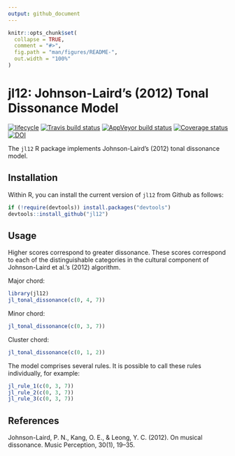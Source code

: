 ```yaml
---
output: github_document
---
```


<!-- README.md is generated from README.Rmd. Please edit that file -->

```r
knitr::opts_chunk$set(
  collapse = TRUE,
  comment = "#>",
  fig.path = "man/figures/README-",
  out.width = "100%"
)
```
# jl12: Johnson-Laird's (2012) Tonal Dissonance Model

[![lifecycle](https://img.shields.io/badge/lifecycle-maturing-blue.svg)](https://www.tidyverse.org/lifecycle/#maturing)
[![Travis build status](https://travis-ci.org/pmcharrison/jl12.svg?branch=master)](https://travis-ci.org/pmcharrison/jl12)
[![AppVeyor build status](https://ci.appveyor.com/api/projects/status/github/pmcharrison/jl12?branch=master&svg=true)](https://ci.appveyor.com/project/pmcharrison/jl12)
[![Coverage status](https://coveralls.io/repos/github/pmcharrison/jl12/badge.svg)](https://coveralls.io/r/pmcharrison/jl12?branch=master)
[![DOI](https://zenodo.org/badge/DOI/10.5281/zenodo.2545756.svg)](https://doi.org/10.5281/zenodo.2545756)

The `jl12` R package implements Johnson-Laird's (2012) tonal dissonance model.

## Installation

Within R, you can install the current version of `jl12` from Github as follows:

``` r
if (!require(devtools)) install.packages("devtools")
devtools::install_github("jl12")
```

## Usage

Higher scores correspond to greater dissonance. 
These scores correspond to each of the distinguishable categories
in the cultural component of Johnson-Laird et al.'s (2012) algorithm.

Major chord:

```r
library(jl12)
jl_tonal_dissonance(c(0, 4, 7))
```

Minor chord:

```r
jl_tonal_dissonance(c(0, 3, 7))
```

Cluster chord:

```r
jl_tonal_dissonance(c(0, 1, 2))
```

The model comprises several rules. 
It is possible to call these rules individually, for example:

```r
jl_rule_1(c(0, 3, 7))
jl_rule_2(c(0, 3, 7))
jl_rule_3(c(0, 3, 7))
```

## References

Johnson-Laird, P. N., Kang, O. E., & Leong, Y. C. (2012). On musical dissonance. Music Perception, 30(1), 19–35.
